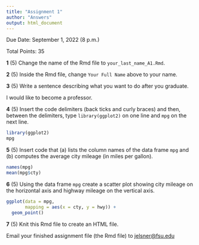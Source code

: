 ```yaml
---
title: "Assignment 1"
author: "Answers"
output: html_document
---
```


Due Date: September 1, 2022 (8 p.m.)

Total Points: 35

**1** (5) Change the name of the Rmd file to `your_last_name_A1.Rmd`.

**2** (5) Inside the Rmd file, change `Your Full Name` above to your name.

**3** (5) Write a sentence describing what you want to do after you graduate.

I would like to become a professor.

**4** (5) Insert the code delimiters (back ticks and curly braces) and then, between the delimiters, type `library(ggplot2)` on one line and `mpg` on the next line.

```r
library(ggplot2)
mpg
```


**5** (5) Insert code that (a) lists the column names of the data frame `mpg` and (b) computes the average city mileage (in miles per gallon).

```r
names(mpg)
mean(mpg$cty)
```

**6** (5) Using the data frame `mpg` create a scatter plot showing city mileage on the horizontal axis and highway mileage on the vertical axis. 

```r
ggplot(data = mpg,
       mapping = aes(x = cty, y = hwy)) +
  geom_point()
```


**7** (5) Knit this Rmd file to create an HTML file.

Email your finished assignment file (the Rmd file) to [jelsner\@fsu.edu](mailto:jelsner@fsu.edu){.email}
